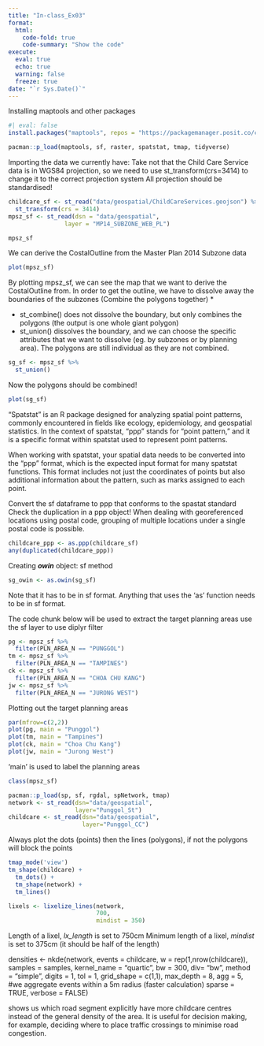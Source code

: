 ```yaml
---
title: "In-class_Ex03"
format: 
  html:
    code-fold: true
    code-summary: "Show the code"
execute: 
  eval: true
  echo: true
  warning: false
  freeze: true
date: "`r Sys.Date()`"
---
```


Installing maptools and other packages

```r
#| eval: false
install.packages("maptools", repos = "https://packagemanager.posit.co/cran/2023-10-13")
```

```r
pacman::p_load(maptools, sf, raster, spatstat, tmap, tidyverse)
```

Importing the data we currently have: Take not that the Child Care Service data is in WGS84 projection, so we need to use st_transform(crs=3414) to change it to the correct projection system All projection should be standardised!

```r
childcare_sf <- st_read("data/geospatial/ChildCareServices.geojson") %>%
  st_transform(crs = 3414)
mpsz_sf <- st_read(dsn = "data/geospatial", 
                layer = "MP14_SUBZONE_WEB_PL")
```

```r
mpsz_sf
```

We can derive the CostalOutline from the Master Plan 2014 Subzone data

```r
plot(mpsz_sf)
```

By plotting mpsz_sf, we can see the map that we want to derive the CostalOutline from. In order to get the outline, we have to dissolve away the boundaries of the subzones (Combine the polygons together) \*

-   st_combine() does not dissolve the boundary, but only combines the polygons (the output is one whole giant polygon)
-   st_union() dissolves the boundary, and we can choose the specific attributes that we want to dissolve (eg. by subzones or by planning area). The polygons are still individual as they are not combined.

```r
sg_sf <- mpsz_sf %>%
  st_union()
```

Now the polygons should be combined!

```r
plot(sg_sf)
```

"Spatstat" is an R package designed for analyzing spatial point patterns, commonly encountered in fields like ecology, epidemiology, and geospatial statistics. In the context of spatstat, "ppp" stands for "point pattern," and it is a specific format within spatstat used to represent point patterns.

When working with spatstat, your spatial data needs to be converted into the "ppp" format, which is the expected input format for many spatstat functions. This format includes not just the coordinates of points but also additional information about the pattern, such as marks assigned to each point.

Convert the sf dataframe to ppp that conforms to the spastat standard Check the duplication in a ppp object! When dealing with georeferenced locations using postal code, grouping of multiple locations under a single postal code is possible.

```r
childcare_ppp <- as.ppp(childcare_sf)
any(duplicated(childcare_ppp))
```

Creating ***owin*** object: sf method

```r
sg_owin <- as.owin(sg_sf)
```

Note that it has to be in sf format. Anything that uses the 'as' function needs to be in sf format.

The code chunk below will be used to extract the target planning areas use the sf layer to use diplyr filter

```r
pg <- mpsz_sf %>%
  filter(PLN_AREA_N == "PUNGGOL")
tm <- mpsz_sf %>%
  filter(PLN_AREA_N == "TAMPINES")
ck <- mpsz_sf %>%
  filter(PLN_AREA_N == "CHOA CHU KANG")
jw <- mpsz_sf %>%
  filter(PLN_AREA_N == "JURONG WEST")
```

Plotting out the target planning areas

```r
par(mfrow=c(2,2))
plot(pg, main = "Punggol")
plot(tm, main = "Tampines")
plot(ck, main = "Choa Chu Kang")
plot(jw, main = "Jurong West")
```

'main' is used to label the planning areas

```r
class(mpsz_sf)
```

```r
pacman::p_load(sp, sf, rgdal, spNetwork, tmap)
network <- st_read(dsn="data/geospatial", 
                   layer="Punggol_St")
childcare <- st_read(dsn="data/geospatial",
                     layer="Punggol_CC")
```

Always plot the dots (points) then the lines (polygons), if not the polygons will block the points

```r
tmap_mode('view')
tm_shape(childcare) + 
  tm_dots() + 
  tm_shape(network) +
  tm_lines()
```

```r
lixels <- lixelize_lines(network, 
                         700, 
                         mindist = 350)
```

Length of a lixel, *lx_length* is set to 750cm Minimum length of a lixel, *mindist* is set to 375cm (it should be half of the length)

densities \<- nkde(network, events = childcare, w = rep(1,nrow(childcare)), samples = samples, kernel_name = "quartic", bw = 300, div= "bw", method = "simple", digits = 1, tol = 1, grid_shape = c(1,1), max_depth = 8, agg = 5, #we aggregate events within a 5m radius (faster calculation) sparse = TRUE, verbose = FALSE)

shows us which road segment explicitly have more childcare centres instead of the general density of the area. It is useful for decision making, for example, deciding where to place traffic crossings to minimise road congestion.
